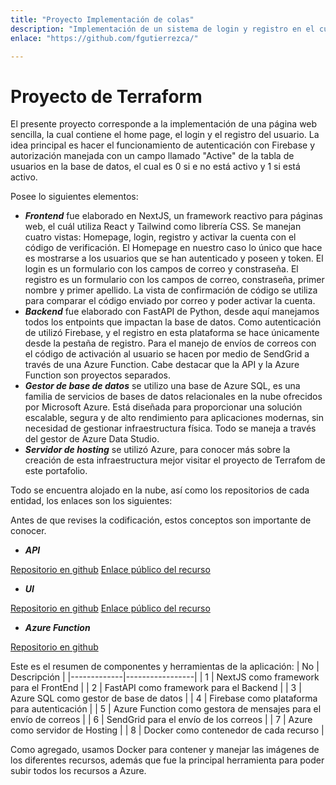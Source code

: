 ```yaml
---
title: "Proyecto Implementación de colas"
description: "Implementación de un sistema de login y registro en el cual cada vez que se registre y el usuario no este activo envia un codigo de verificacion al correo"
enlace: "https://github.com/fgutierrezca/"

---
```


# Proyecto de Terraform

El presente proyecto corresponde a la implementación de una página web sencilla, la cual contiene el home page, el login y el registro del usuario. La idea principal es hacer el funcionamiento de autenticación con Firebase y autorización manejada con un campo llamado "Active" de la tabla de usuarios en la base de datos, el cual es 0 si e no está activo y 1 si está activo.

Posee lo siguientes elementos:

- ***Frontend*** fue elaborado en NextJS, un framework reactivo para páginas web, el cuál utiliza React y Tailwind como librería CSS. Se manejan cuatro vistas: Homepage, login, registro y activar la cuenta con el código de verificación. El Homepage en nuestro caso lo único que hace es mostrarse a los usuarios que se han autenticado y poseen y token. El login es un formulario con los campos de correo y constraseña. El registro es un formulario con los campos de correo, constraseña, primer nombre y primer apellido. La vista de confirmación de código se utiliza para comparar el código enviado por correo y poder activar la cuenta.
- ***Backend*** fue elaborado con FastAPI de Python, desde aquí manejamos todos los entpoints que impactan la base de datos. Como autenticación de utilizó Firebase, y el registro en esta plataforma se hace únicamente desde la pestaña de registro. Para el manejo de envíos de correos con el código de activación al usuario se hacen por medio de SendGrid a través de una Azure Function. Cabe destacar que la API y la Azure Function son proyectos separados.
- ***Gestor de base de datos*** se utilizo una base de Azure SQL, es una familia de servicios de bases de datos relacionales en la nube ofrecidos por Microsoft Azure. Está diseñada para proporcionar una solución escalable, segura y de alto rendimiento para aplicaciones modernas, sin necesidad de gestionar infraestructura física. Todo se maneja a través del gestor de Azure Data Studio.
- ***Servidor de hosting*** se utilizó Azure, para conocer más sobre la creación de esta infraestructura mejor visitar el proyecto de Terrafom de este portafolio.

Todo se encuentra alojado en la nube, así como los repositorios de cada entidad, los enlaces son los siguientes:

Antes de que revises la codificación, estos conceptos son importante de conocer.

* ***API***

[Repositorio en github](https://github.com/fgutierrezca/ContApp_API)
[Enlace público del recurso](https://api-sistcontab-dev.azurewebsites.net)

* ***UI***

[Repositorio en github](https://github.com/fgutierrezca/ContApp_UI)
[Enlace público del recurso](https://ui-sistcontab-dev.azurewebsites.net)

* ***Azure Function***

[Repositorio en github](https://github.com/fgutierrezca/ContApp_azure_function)

Este es el resumen de componentes y herramientas de la aplicación:
| No      | Descripción     |
|-------------|-----------------|
| 1 | NextJS como framework para el FrontEnd |
| 2 | FastAPI como framework para el Backend |
| 3 | Azure SQL como gestor de base de datos |
| 4 | Firebase como plataforma para autenticación |
| 5 | Azure Function como gestora de mensajes para el envío de correos |
| 6 | SendGrid para el envío de los correos |
| 7 | Azure como servidor de Hosting | 
| 8 | Docker como contenedor de cada recurso | 

Como agregado, usamos Docker para contener y manejar las imágenes de los diferentes recursos, además que fue la principal herramienta para poder subir todos los recursos a Azure.
